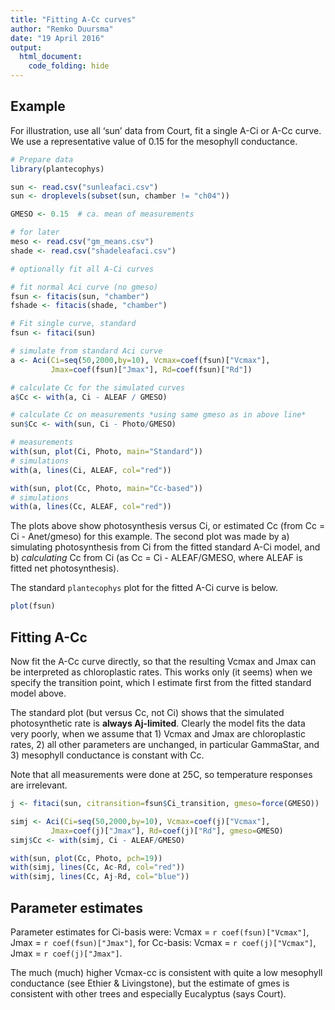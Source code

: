 ```yaml
---
title: "Fitting A-Cc curves"
author: "Remko Duursma"
date: "19 April 2016"
output: 
  html_document:
    code_folding: hide
---
```



## Example

For illustration, use all 'sun' data from Court, fit a single A-Ci or A-Cc curve. We use a representative value of 0.15 for the mesophyll conductance.

```r
# Prepare data
library(plantecophys)

sun <- read.csv("sunleafaci.csv")
sun <- droplevels(subset(sun, chamber != "ch04"))

GMESO <- 0.15  # ca. mean of measurements

# for later
meso <- read.csv("gm_means.csv")
shade <- read.csv("shadeleafaci.csv")

```

```r

# optionally fit all A-Ci curves

# fit normal Aci curve (no gmeso)
fsun <- fitacis(sun, "chamber")
fshade <- fitacis(shade, "chamber")
```


```r

# Fit single curve, standard
fsun <- fitaci(sun)

# simulate from standard Aci curve
a <- Aci(Ci=seq(50,2000,by=10), Vcmax=coef(fsun)["Vcmax"], 
         Jmax=coef(fsun)["Jmax"], Rd=coef(fsun)["Rd"])

# calculate Cc for the simulated curves
a$Cc <- with(a, Ci - ALEAF / GMESO)

# calculate Cc on measurements *using same gmeso as in above line*
sun$Cc <- with(sun, Ci - Photo/GMESO)  

# measurements
with(sun, plot(Ci, Photo, main="Standard"))
# simulations
with(a, lines(Ci, ALEAF, col="red"))

with(sun, plot(Cc, Photo, main="Cc-based"))
# simulations
with(a, lines(Cc, ALEAF, col="red"))
```

The plots above show photosynthesis versus Ci, or estimated Cc (from Cc = Ci - Anet/gmeso) for this example. The second plot was made by a) simulating photosynthesis from Ci from the fitted standard A-Ci model, and b) *calculating* Cc from Ci (as Cc = Ci - ALEAF/GMESO, where ALEAF is fitted net photosynthesis).

The standard `plantecophys` plot for the fitted A-Ci curve is below.

```r
plot(fsun)
```



## Fitting A-Cc

Now fit the A-Cc curve directly, so that the resulting Vcmax and Jmax can be interpreted as chloroplastic rates. This works only (it seems) when we specify the transition point, which I estimate first from the fitted standard model above.

The standard plot (but versus Cc, not Ci) shows that the simulated photosynthetic rate is **always Aj-limited**. Clearly the model fits the data very poorly, when we assume that 1) Vcmax and Jmax are chloroplastic rates, 2) all other parameters are unchanged, in particular GammaStar, and 3) mesophyll conductance is constant with Cc.  

Note that all measurements were done at 25C, so temperature responses are irrelevant.


```r
j <- fitaci(sun, citransition=fsun$Ci_transition, gmeso=force(GMESO))

simj <- Aci(Ci=seq(50,2000,by=10), Vcmax=coef(j)["Vcmax"], 
         Jmax=coef(j)["Jmax"], Rd=coef(j)["Rd"], gmeso=GMESO)
simj$Cc <- with(simj, Ci - ALEAF/GMESO)

with(sun, plot(Cc, Photo, pch=19))
with(simj, lines(Cc, Ac-Rd, col="red"))
with(simj, lines(Cc, Aj-Rd, col="blue"))
```

## Parameter estimates

Parameter estimates for Ci-basis were: Vcmax = `r coef(fsun)["Vcmax"]`, Jmax = `r coef(fsun)["Jmax"]`, for Cc-basis:  Vcmax = `r coef(j)["Vcmax"]`, Jmax = `r coef(j)["Jmax"]`.

The much (much) higher Vcmax-cc is consistent with quite a low mesophyll conductance (see Ethier & Livingstone), but the estimate of gmes is consistent with other trees and especially Eucalyptus (says Court).










